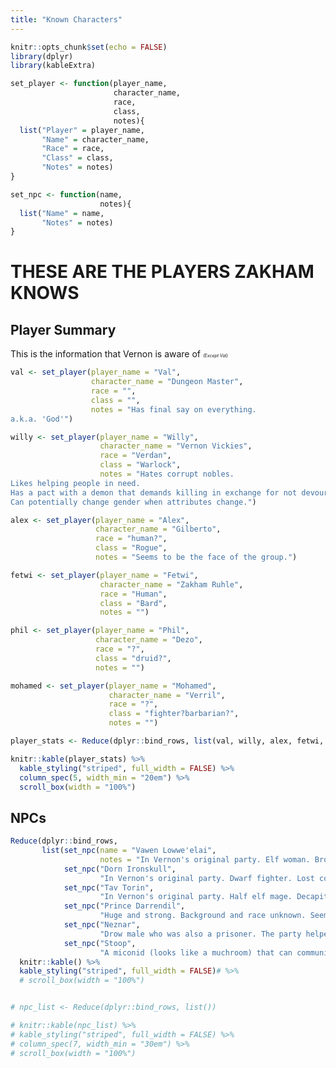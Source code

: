 ```yaml
---
title: "Known Characters"
---
```



```r
knitr::opts_chunk$set(echo = FALSE)
library(dplyr)
library(kableExtra)
```

```r
set_player <- function(player_name,
                       character_name,
                       race,
                       class,
                       notes){
  list("Player" = player_name,
       "Name" = character_name,
       "Race" = race,
       "Class" = class,
       "Notes" = notes)
}

set_npc <- function(name,
                    notes){
  list("Name" = name,
       "Notes" = notes)
}
```

# THESE ARE THE PLAYERS ZAKHAM KNOWS

## Player Summary

This is the information that Vernon is aware of <span style="font-size:0.5em;">*(Except Val)*</span>
```r
val <- set_player(player_name = "Val",
                  character_name = "Dungeon Master",
                  race = "",
                  class = "",
                  notes = "Has final say on everything.  
a.k.a. 'God'") 

willy <- set_player(player_name = "Willy",
                    character_name = "Vernon Vickies",
                    race = "Verdan",
                    class = "Warlock",
                    notes = "Hates corrupt nobles.  
Likes helping people in need.   
Has a pact with a demon that demands killing in exchange for not devouring his soul. The demon also bestows magical powers.  
Can potentially change gender when attributes change.")

alex <- set_player(player_name = "Alex",
                   character_name = "Gilberto",
                   race = "human?",
                   class = "Rogue",
                   notes = "Seems to be the face of the group.")

fetwi <- set_player(player_name = "Fetwi",
                    character_name = "Zakham Ruhle",
                    race = "Human",
                    class = "Bard",
                    notes = "")

phil <- set_player(player_name = "Phil",
                   character_name = "Dezo",
                   race = "?",
                   class = "druid?",
                   notes = "")

mohamed <- set_player(player_name = "Mohamed",
                      character_name = "Verril",
                      race = "?",
                      class = "fighter?barbarian?",
                      notes = "")

player_stats <- Reduce(dplyr::bind_rows, list(val, willy, alex, fetwi, phil, mohamed))

knitr::kable(player_stats) %>% 
  kable_styling("striped", full_width = FALSE) %>% 
  column_spec(5, width_min = "20em") %>% 
  scroll_box(width = "100%")
```


## NPCs
```r
Reduce(dplyr::bind_rows, 
       list(set_npc(name = "Vawen Lowwe'elai",
                    notes = "In Vernon's original party. Elf woman. Broke her leg in the carriage carnage. Needs help moving, being carried by Prince Darrendil."),
            set_npc("Dorn Ironskull",
                    "In Vernon's original party. Dwarf fighter. Lost conciousness in the carriage carnage from a head wound. Doesn't talk much. Something happeend between him and Gilberto in the fog, but he doesn't seem to be holding a grudge."),
            set_npc("Tav Torin",
                    "In Vernon's original party. Half elf mage. Decapitated during the carriage carnage."),
            set_npc("Prince Darrendil",
                    "Huge and strong. Background and race unknown. Seems intelligent and polite. Is carrying Vawen because of her leg, without complaint. Seems like a good fellow."),
            set_npc("Neznar",
                    "Drow male who was also a prisoner. The party helped him escape so he is helping them get where they need to go. Doesn't say a lot. Wants us to get rid of Vawen because \"she's a liability\". He has a mark on the side of his head that looks like a series of moles or some kind of infection that was left untreated, I'm not sure. He also mutters to himself a lot. I can't tell if he's a it unhinged or just odd. I believe him when he sas he will take us where we're going, Neverlight Grove."),
            set_npc("Stoop",
                    "A miconid (looks like a muchroom) that can communicate telepathically with the party. It seems very friendly and we are trying to bring it home to Neverlight Grove, in the underdark. I don't know where it came from but it sounds like it was 'born' recently in the drow camp."))) %>% 
  knitr::kable() %>% 
  kable_styling("striped", full_width = FALSE)# %>%
  # scroll_box(width = "100%")


# npc_list <- Reduce(dplyr::bind_rows, list())

# knitr::kable(npc_list) %>% 
# kable_styling("striped", full_width = FALSE) %>% 
# column_spec(7, width_min = "30em") %>% 
# scroll_box(width = "100%")
```